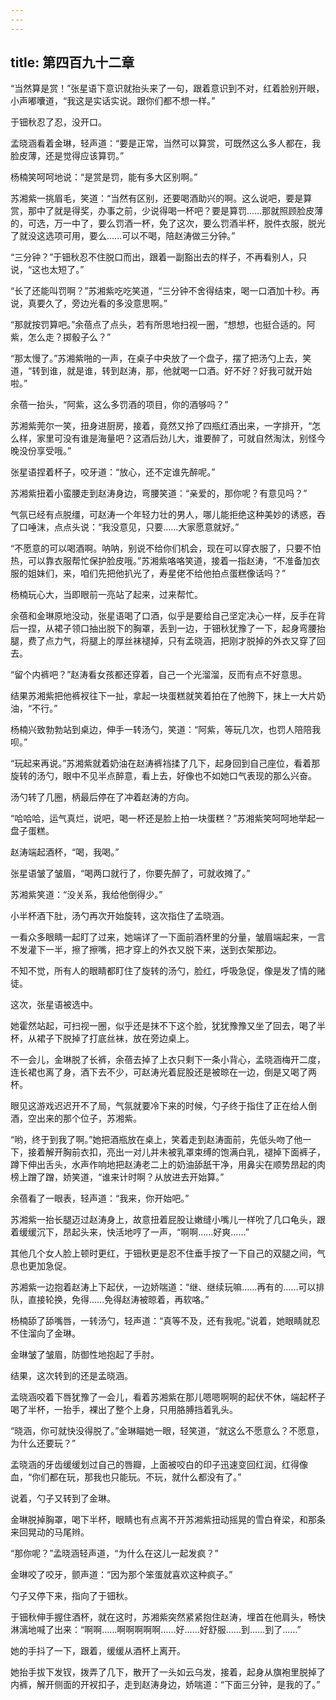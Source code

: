 ```yaml
---
---
---
```

title: 第四百九十二章
---




“当然算是赏！”张星语下意识就抬头来了一句，跟着意识到不对，红着脸别开眼，小声嘟囔道，“我这是实话实说。跟你们都不想一样。”

于钿秋忍了忍，没开口。

孟晓涵看着金琳，轻声道：“要是正常，当然可以算赏，可既然这么多人都在，我脸皮薄，还是觉得应该算罚。”

杨楠笑呵呵地说：“是赏是罚，能有多大区别啊。”

苏湘紫一挑眉毛，笑道：“当然有区别，还要喝酒助兴的啊。这么说吧，要是算赏，那中了就是得奖，办事之前，少说得喝一杯吧？要是算罚……那就照顾脸皮薄的，可选，万一中了，要么罚酒一杯，免了这次，要么罚酒半杯，脱件衣服，脱光了就没这选项可用，要么……可以不喝，陪赵涛做三分钟。”

“三分钟？”于钿秋忍不住脱口而出，跟着一副豁出去的样子，不再看别人，只说，“这也太短了。”

“长了还能叫罚啊？”苏湘紫吃吃笑道，“三分钟不舍得结束，喝一口酒加十秒。再说，真要久了，旁边光看的多没意思啊。”

“那就按罚算吧。”余蓓点了点头，若有所思地扫视一圈，“想想，也挺合适的。阿紫，怎么走？掷骰子么？”

“那太慢了。”苏湘紫啪的一声，在桌子中央放了一个盘子，摆了把汤勺上去，笑道，“转到谁，就是谁，转到赵涛，那，他就喝一口酒。好不好？好我可就开始啦。”

余蓓一抬头，“阿紫，这么多罚酒的项目，你的酒够吗？”

苏湘紫莞尔一笑，扭身进厨房，接着，竟然又拎了四瓶红酒出来，一字排开，“怎么样，家里可没有谁是海量吧？这酒后劲儿大，谁要醉了，可就自然淘汰，别怪今晚没份享受哦。”

张星语捏着杯子，咬牙道：“放心，还不定谁先醉呢。”

苏湘紫扭着小蛮腰走到赵涛身边，弯腰笑道：“亲爱的，那你呢？有意见吗？”

气氛已经有点脱缰，可赵涛一个年轻力壮的男人，哪儿能拒绝这种美妙的诱惑，吞了口唾沫，点点头说：“我没意见，只要……大家愿意就好。”

“不愿意的可以喝酒啊。呐呐，别说不给你们机会，现在可以穿衣服了，只要不怕热，可以靠衣服帮忙保护脸皮哦。”苏湘紫咯咯笑道，接着一指赵涛，“不准备加衣服的姐妹们，来，咱们先把他扒光了，寿星佬不给他拍点蛋糕像话吗？”

杨楠玩心大，当即眼前一亮站了起来，过来帮忙。

余蓓和金琳原地没动，张星语喝了口酒，似乎是要给自己坚定决心一样，反手在背后一捏，从裙子领口抽出脱下的胸罩，丢到一边，于钿秋犹豫了一下，起身弯腰抬腿，费了点力气，将腿上的厚丝袜褪掉，只有孟晓涵，把刚才脱掉的外衣又穿了回去。

“留个内裤吧？”赵涛看女孩都还穿着，自己一个光溜溜，反而有点不好意思。

结果苏湘紫把他裤衩往下一扯，拿起一块蛋糕就笑着拍在了他胯下，抹上一大片奶油，“不行。”

杨楠兴致勃勃站到桌边，伸手一转汤勺，笑道：“阿紫，等玩几次，也罚人陪陪我呗。”

“玩起来再说。”苏湘紫就着奶油在赵涛裤裆揉了几下，起身回到自己座位，看着那旋转的汤勺，眼中不见半点醉意，看上去，好像也不如她口气表现的那么兴奋。

汤勺转了几圈，柄最后停在了冲着赵涛的方向。

“哈哈哈，运气真烂，说吧，喝一杯还是脸上拍一块蛋糕？”苏湘紫笑呵呵地举起一盘子蛋糕。

赵涛端起酒杯，“喝，我喝。”

张星语皱了皱眉，“喝两口就行了，你要先醉了，可就收摊了。”

苏湘紫笑道：“没关系，我给他倒得少。”

小半杯酒下肚，汤勺再次开始旋转，这次指住了孟晓涵。

一看众多眼睛一起盯了过来，她端详了一下面前酒杯里的分量，皱眉端起来，一言不发灌下一半，擦了擦嘴，把才穿上的外衣又脱下来，送到衣架那边。

不知不觉，所有人的眼睛都盯住了旋转的汤勺，脸红，呼吸急促，像是发了情的赌徒。

这次，张星语被选中。

她霍然站起，可扫视一圈，似乎还是抹不下这个脸，犹犹豫豫又坐了回去，喝了半杯，从裙子下脱掉了打底丝袜，放在旁边桌上。

不一会儿，金琳脱了长裤，余蓓去掉了上衣只剩下一条小背心，孟晓涵梅开二度，连长裙也离了身，酒下去不少，可赵涛光着屁股还是被晾在一边，倒是又喝了两杯。

眼见这游戏迟迟开不了局，气氛就要冷下来的时候，勺子终于指住了正在给人倒酒，空出来的那个位子，苏湘紫。

“哟，终于到我了啊。”她把酒瓶放在桌上，笑着走到赵涛面前，先低头吻了他一下，接着解开胸前衣扣，亮出一对儿并未被乳罩束缚的饱满白乳，褪掉下面裤子，蹲下伸出舌头，水声作响地把赵涛老二上的奶油舔舐干净，用鼻尖在顺势昂起的肉榜上蹭了蹭，娇笑道，“谁来计时啊？从放进去开始算。”

余蓓看了一眼表，轻声道：“我来，你开始吧。”

苏湘紫一抬长腿迈过赵涛身上，故意扭着屁股让嫩缝小嘴儿一样吮了几口龟头，跟着缓缓沉下，昂起头来，快活地哼了一声，“啊啊……好爽……”

其他几个女人脸上顿时更红，于钿秋更是忍不住垂手按了一下自己的双腿之间，气息也更加急促。

苏湘紫一边抱着赵涛上下起伏，一边娇喘道：“继、继续玩嘛……再有的……可以排队，直接轮换，免得……免得赵涛被晾着，再软咯。”

杨楠舔了舔嘴唇，一转汤勺，轻声道：“真等不及，还有我呢。”说着，她眼睛就忍不住溜向了金琳。

金琳皱了皱眉，防御性地抱起了手肘。

结果，这次转到的还是孟晓涵。

孟晓涵咬着下唇犹豫了一会儿，看着苏湘紫在那儿嗯嗯啊啊的起伏不休，端起杯子喝了半杯，一抬手，裸出了整个上身，只用胳膊挡着乳头。

“晓涵，你可就快没得脱了。”金琳瞄她一眼，轻笑道，“就这么不愿意么？不愿意，为什么还要玩？”

孟晓涵的牙齿缓缓划过自己的唇瓣，上面被咬白的印子迅速变回红润，红得像血，“你们都在玩，那我也只能玩。不玩，就什么都没有了。”

说着，勺子又转到了金琳。

金琳脱掉胸罩，喝下半杯，眼睛也有点离不开苏湘紫扭动摇晃的雪白脊梁，和那条来回晃动的马尾辫。

“那你呢？”孟晓涵轻声道，“为什么在这儿一起发疯？”

金琳咬了咬牙，颤声道：“因为那个笨蛋就喜欢这种疯子。”

勺子又停下来，指向了于钿秋。

于钿秋伸手握住酒杯，就在这时，苏湘紫突然紧紧抱住赵涛，埋首在他肩头，畅快淋漓地喊了出来：“啊啊……啊啊啊啊啊……好……好舒服……到……到了……”

她的手抖了一下，跟着，缓缓从酒杯上离开。

她抬手拔下发钗，拨弄了几下，散开了一头如云乌发，接着，起身从旗袍里脱掉了内裤，解开侧面的开衩扣子，走到赵涛身边，娇喘道：“下面三分钟，是我的了。”